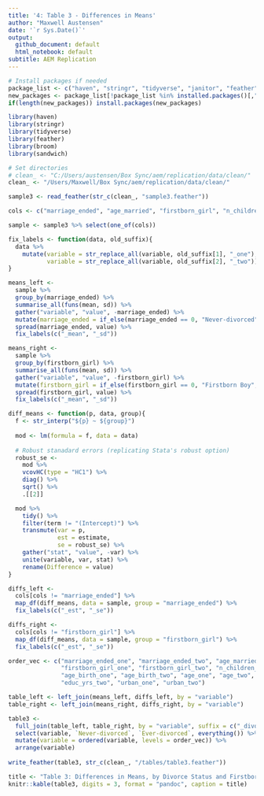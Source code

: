 ```yaml
---
title: '4: Table 3 - Differences in Means'
author: "Maxwell Austensen"
date: '`r Sys.Date()`'
output:
  github_document: default
  html_notebook: default
subtitle: AEM Replication
---
```


```r
# Install packages if needed
package_list <- c("haven", "stringr", "tidyverse", "janitor", "feather", "knitr", "rmarkdown")
new_packages <- package_list[!package_list %in% installed.packages()[,"Package"]]
if(length(new_packages)) install.packages(new_packages)

library(haven)
library(stringr)
library(tidyverse)
library(feather)
library(broom)
library(sandwich)

# Set directories
# clean_ <- "C:/Users/austensen/Box Sync/aem/replication/data/clean/"
clean_ <- "/Users/Maxwell/Box Sync/aem/replication/data/clean/"
```

```r
sample3 <- read_feather(str_c(clean_, "sample3.feather"))
```

```r
cols <- c("marriage_ended", "age_married", "firstborn_girl", "n_children", "age_birth", "age", "educ_yrs", "urban")

sample <- sample3 %>% select(one_of(cols))
```

```r
fix_labels <- function(data, old_suffix){
  data %>% 
    mutate(variable = str_replace_all(variable, old_suffix[1], "_one"),
           variable = str_replace_all(variable, old_suffix[2], "_two"))  
}
```

```r
means_left <-
  sample %>% 
  group_by(marriage_ended) %>% 
  summarise_all(funs(mean, sd)) %>% 
  gather("variable", "value", -marriage_ended) %>% 
  mutate(marriage_ended = if_else(marriage_ended == 0, "Never-divorced", "Ever-divorced")) %>% 
  spread(marriage_ended, value) %>% 
  fix_labels(c("_mean", "_sd"))

means_right <-
  sample %>% 
  group_by(firstborn_girl) %>% 
  summarise_all(funs(mean, sd)) %>% 
  gather("variable", "value", -firstborn_girl) %>% 
  mutate(firstborn_girl = if_else(firstborn_girl == 0, "Firstborn Boy", "Firstborn Girl")) %>% 
  spread(firstborn_girl, value) %>% 
  fix_labels(c("_mean", "_sd"))
```

```r
diff_means <- function(p, data, group){
  f <- str_interp("${p} ~ ${group}")
  
  mod <- lm(formula = f, data = data)
  
  # Robust stanadard errors (replicating Stata's robust option)
  robust_se <- 
    mod %>% 
    vcovHC(type = "HC1") %>% 
    diag() %>% 
    sqrt() %>% 
    .[[2]]

  mod %>% 
    tidy() %>% 
    filter(term != "(Intercept)") %>% 
    transmute(var = p,
              est = estimate,
              se = robust_se) %>% 
    gather("stat", "value", -var) %>% 
    unite(variable, var, stat) %>% 
    rename(Difference = value)
}
```

```r
diffs_left <- 
  cols[cols != "marriage_ended"] %>% 
  map_df(diff_means, data = sample, group = "marriage_ended") %>% 
  fix_labels(c("_est", "_se"))

diffs_right <- 
  cols[cols != "firstborn_girl"] %>% 
  map_df(diff_means, data = sample, group = "firstborn_girl") %>% 
  fix_labels(c("_est", "_se"))
```

```r
order_vec <- c("marriage_ended_one", "marriage_ended_two", "age_married_one", "age_married_two", 
               "firstborn_girl_one", "firstborn_girl_two", "n_children_one", "n_children_two", 
               "age_birth_one", "age_birth_two", "age_one", "age_two", "educ_yrs_one", 
               "educ_yrs_two", "urban_one", "urban_two")

table_left <- left_join(means_left, diffs_left, by = "variable")
table_right <- left_join(means_right, diffs_right, by = "variable")

table3 <- 
  full_join(table_left, table_right, by = "variable", suffix = c("_divorce", "_firstborn")) %>% 
  select(variable, `Never-divorced`, `Ever-divorced`, everything()) %>% 
  mutate(variable = ordered(variable, levels = order_vec)) %>% 
  arrange(variable)
  
write_feather(table3, str_c(clean_, "/tables/table3.feather"))

title <- "Table 3: Differences in Means, by Divorce Status and Firstborn Sex (Ever-Married Mothers)"
knitr::kable(table3, digits = 3, format = "pandoc", caption = title)
```


